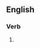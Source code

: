 {{also|pythagorizing}}

==English==

===Verb===
{{head|en|present participle}}

# {{present participle of|Pythagorize|lang=en|nocat=1}}